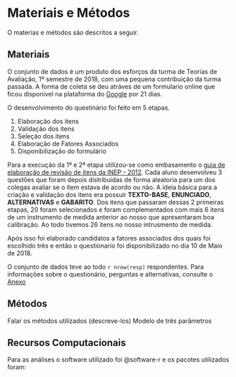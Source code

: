 # Materiais e Métodos

O materias e métodos são descritos a seguir.

## Materiais

O conjunto de dados é um produto dos esforços da turma de Teorias de
Avaliação, 1º semestre de 2018, com uma pequena contribuição da turma passada.
A forma de coleta se deu atráves de um formulario online que ficou disponivel
na plataforma do [Google](https://www.google.com/forms/about/) por 21 dias.

O desenvolvimento do questinário foi feito em 5 etapas.

1. Elaboração dos itens
2. Validação dos itens
3. Seleção dos itens
4. Elaboração de Fatores Associados
5. Disponibilização do formulário

Para a execução da 1ª e 2ª etapa utilizou-se como embasamento o
[guia de elaboração de revisão de itens da INEP - 2012](www.ufpr.br/~aanjos/CE095/guia_elaboracao_revisao_itens_2012_INEP.pdf).
Cada aluno desenvolveu 3 questões que foram depois distribuidas de forma
aleatoria para um dos colegas avaliar se o item estava de acordo ou não.
A ideia básica para a criação e validação dos itens era possuir
**TEXTO-BASE**, **ENUNCIADO**, **ALTERNATIVAS** e **GABARITO**.
Dos itens que passaram dessas 2 primeiras etapas, 20 foram selecionados
e foram complementados com mais 6 itens de um instrumento de medida anterior
ao nosso que apresentaram boa calibração. Ao todo tivemos 26 itens no nosso
intrusmento de medida.

Após isso foi elaborado candidatos a fatores associados dos quais foi
escolhido três e então o questionario foi disponibilizado no dia 10 de Maio
de 2018.

O conjunto de dados teve ao todo `r nrow(resp)` respondentes. Para
informações sobre o questionário, perguntas e alternativas, consulte o
[Anexo](#Anexo)

## Métodos

Falar os métodos utilizados (descreve-los)
Modelo de três parâmetros

## Recursos Computacionais

Para as análises o software utilizado foi @software-r e os pacotes utilizados
foram:
